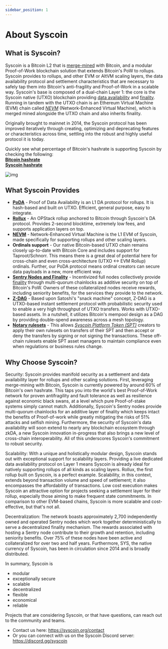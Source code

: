 ```yaml
---
sidebar_position: 1
---
```

# About Syscoin

## What is Syscoin?

Syscoin is a Bitcoin L2 that is [merge-mined](/docs/tech/merged-mining) with Bitcoin, and a modular Proof-of-Work blockchain solution that extends Bitcoin's PoW to rollups. Syscoin provides to rollups, and other EVM or AltVM scaling layers, the data availability protocol and settlement characteristics that are necessary to safely tap them into Bitcoin's anti-fragility and Proof-of-Work in a scalable way. Syscoin's base is composed of a dual-chain Layer 1: the core is the Syscoin native (UTXO) blockchain providing [data availability](/docs/tech/poda) and [finality](/docs/tech/finality). Running in tandem with the UTXO chain is an Ethereum Virtual Machine (EVM) chain called [*NEVM*](/docs/tech/nevm) (Network-Enhanced Virtual Machine), which is merged mined alongside the UTXO chain and also inherits finality.

Originally brought to mainnet in 2014, the Syscoin protocol has been improved iteratively through creating, optimizing and deprecating features or characteristics across time, settling into the robust and highly useful protocol it is today. 

Quickly see what percentage of Bitcoin's hashrate is supporting Syscoin by checking the following:  
[**Bitcoin hashrate**](https://www.coinwarz.com/mining/bitcoin/hashrate-chart)   
[**Syscoin hashrate**](https://www.coinwarz.com/mining/syscoin/hashrate-chart)

![img](../../images/diagram_SyscoinOverallDesign.png)

## What Syscoin Provides

- [**PoDA**](/docs/tech/poda) - Proof of Data Availability is an L1 DA protocol for rollups. It is hash-based and built on UTXO. Efficient, general purpose, easy to integrate.
- [**Rollux**](https://rollux.com) - An OPStack rollup anchored to Bitcoin through Syscoin's DA protocol. Provides 2-second blocktime, extremely low fees, and supports application layers on top.  
- [**NEVM**](/docs/tech/nevm) - Network-Enhanced Virtual Machine is the L1 EVM of Syscoin, made specifically for supporting rollups and other scaling layers.
- **Ordinals support** - Our native Bitcoin-based UTXO chain remains closely up-to-date with Bitcoin Core and includes support for Taproot/Schnorr. This means there is a great deal of potential here for cross-chain and even cross-architecture (UTXO <-> EVM Rollup) ordinals. Further, our PoDA protocol means ordinal creators can secure data payloads in a new, more efficient way.
- [**Sentry Nodes and Finality**](/docs/tech/sentrynodes) - Incentivized full nodes collectively provide [finality](/docs/tech/finality) through multi-quorum chainlocks as additive security on top of Bitcoin's PoW. Owners of these collateralized nodes receive rewards, including seniority benefits, for the services they provide to the network.
- [**Z-DAG**](/docs/tech/z-dag) - Based upon Satoshi's "snack machine" concept, Z-DAG is a UTXO-based instant settlement protocol with probabilistic security used to enable a very high throughput of UTXO transfers. Works with UTXO-based assets. In a nutshell, it utilizes Bitcoin's mempool design as a DAG by providing double-spend awareness across a mesh topology.
- [**Notary rulesets**](/docs/tech/notary) - This allows [*Syscoin Platform Token (SPT)*](/docs/tech/tokens) creators to apply their own rulesets on transfers of their SPT and then accept or deny the transfers by signing or not signing the transactions. These off-chain rulesets enable SPT asset managers to maintain compliance even when regulations or business rules change.


## Why Choose Syscoin?

Security: Syscoin provides manifold security as a settlement and data availability layer for rollups and other scaling solutions. First, leveraging merge-mining with Bitcoin, Syscoin is currently powered by around 60% of Bitcoin's own hashrate. This taps you into the world's best Proof-of-Work network for proven antifragility and fault tolerance as well as resilience against economic black swans, at a level which pure Proof-of-stake systems simply cannot match. Additionally, Syscoin's Sentry nodes provide multi-quorum chainlocks for an additive layer of finality which keeps intact the benefits of Proof-of-work while greatly mitigating the risks of 51% attacks and selfish mining. Furthermore, the security of Syscoin's data availability will soon extend to nearly any blockchain ecosystem through zkDA, a new Syscoin innovation in-progress that also brings a new level of cross-chain interoperability. All of this underscores Syscoin's commitment to robust security.

Scalability: With a unique and holistically modular design, Syscoin stands out with exceptional support for scalability layers. Providing a live dedicated data availability protocol on Layer 1 means Syscoin is already ideal for natively supporting rollups of all kinds as scaling layers. Rollux, the first rollup built on Syscoin, is a perfect example.  Scalability, in this context, extends beyond transaction volume and speed of settlement; it also encompasses the affordability of transactions. Low cost execution makes Syscoin an attractive option for projects seeking a settlement layer for their rollup, especially those aiming to make frequent state commitments. In comparison to other EVM-based chains, Syscoin is more scalable and cost-effective, but that's not all.

Decentralization: The network boasts approximately 2,700 independently owned and operated Sentry nodes which work together deterministically to serve a decentralized finality mechanism. The rewards associated with hosting a Sentry node contribute to their growth and retention, including seniority benefits. Over 75% of these nodes have been active and collateralized for over two and half years. Furthermore, SYS, the native currency of Syscoin, has been in circulation since 2014 and is broadly distributed.

In summary, Syscoin is

- modular
- exceptionally secure
- scalable
- decentralized
- flexible
- economical
- reliable

Projects that are considering Syscoin, or that have questions, can reach out to the community and teams.

- Contact us here: https://syscoin.org/contact
- Or you can connect with us on the Syscoin Discord server: https://discord.gg/syscoin
